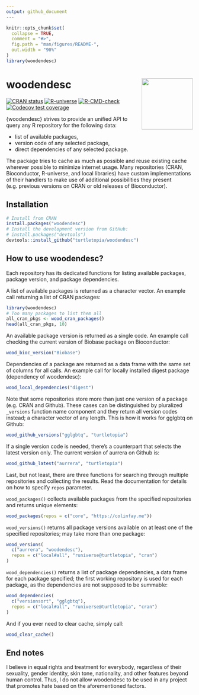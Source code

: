 ---
output: github_document
---

<!-- README.md is generated from README.Rmd. Please edit that file -->

```{r, include=FALSE}
knitr::opts_chunk$set(
  collapse = TRUE,
  comment = "#>",
  fig.path = "man/figures/README-",
  out.width = "90%"
)
library(woodendesc)
```

# woodendesc <a href="https://turtletopia.github.io/woodendesc/"><img src="man/figures/logo.png" align="right" height="138" /></a>

<!-- badges: start -->
[![CRAN status](https://www.r-pkg.org/badges/version-last-release/woodendesc)](https://CRAN.R-project.org/package=woodendesc)
[![R-universe](https://turtletopia.r-universe.dev/badges/woodendesc)](https://turtletopia.r-universe.dev)
[![R-CMD-check](https://github.com/turtletopia/woodendesc/workflows/R-CMD-check/badge.svg)](https://github.com/turtletopia/woodendesc/actions)
[![Codecov test coverage](https://codecov.io/gh/turtletopia/woodendesc/branch/master/graph/badge.svg)](https://app.codecov.io/gh/turtletopia/woodendesc?branch=master)
<!-- badges: end -->

{woodendesc} strives to provide an unified API to query any R repository for the following data:

* list of available packages,
* version code of any selected package,
* direct dependencies of any selected package.

The package tries to cache as much as possible and reuse existing cache wherever possible to minimize internet usage. Many repositories (CRAN, Bioconductor, R-universe, and local libraries) have custom implementations of their handlers to make use of additional possibilities they present (e.g. previous versions on CRAN or old releases of Bioconductor).

## Installation

```{r install, eval=FALSE}
# Install from CRAN
install.packages("woodendesc")
# Install the development version from GitHub:
# install.packages("devtools")
devtools::install_github("turtletopia/woodendesc")
```

## How to use woodendesc?

Each repository has its dedicated functions for listing available packages, package version, and package dependencies.

A list of available packages is returned as a character vector. An example call returning a list of CRAN packages:

```{r demo_cran_pkgs, cache=TRUE}
library(woodendesc)
# Too many packages to list them all
all_cran_pkgs <- wood_cran_packages()
head(all_cran_pkgs, 10)
```

An available package version is returned as a single code. An example call checking the current version of Biobase package on Bioconductor:

```{r demo_bioc_version, cache=TRUE}
wood_bioc_version("Biobase")
```

Dependencies of a package are returned as a data frame with the same set of columns for all calls. An example call for locally installed digest package (dependency of woodendesc):

```{r demo_local_deps, cache=TRUE}
wood_local_dependencies("digest")
```

Note that some repositories store more than just one version of a package (e.g. CRAN and Github). These cases can be distinguished by pluralized `_versions` function name component and they return all version codes instead; a character vector of any length. This is how it works for gglgbtq on Github:

```{r demo_gh_versions, cache=TRUE}
wood_github_versions("gglgbtq", "turtletopia")
```

If a single version code is needed, there's a counterpart that selects the latest version only. The current version of aurrera on Github is:

```{r demo_gh_latest, cache=TRUE}
wood_github_latest("aurrera", "turtletopia")
```

Last, but not least, there are three functions for searching through multiple repositories and collecting the results. Read the documentation for details on how to specify `repos` parameter.

`wood_packages()` collects available packages from the specified repositories and returns unique elements:

```{r demo_wood_packages, cache=TRUE}
wood_packages(repos = c("core", "https://colinfay.me"))
```

`wood_versions()` returns all package versions available on at least one of the specified repositories; may take more than one package:

```{r demo_wood_versions, cache=TRUE}
wood_versions(
  c("aurrera", "woodendesc"),
  repos = c("local#all", "runiverse@turtletopia", "cran")
)
```

`wood_dependencies()` returns a list of package dependencies, a data frame for each package specified; the first working repository is used for each package, as the dependencies are not supposed to be summable:

```{r demo_wood_deps, cache=TRUE}
wood_dependencies(
  c("versionsort", "gglgbtq"),
  repos = c("local#all", "runiverse@turtletopia", "cran")
)
```

And if you ever need to clear cache, simply call:

```{r clear_cache}
wood_clear_cache()
```

## End notes

I believe in equal rights and treatment for everybody, regardless of their sexuality, gender identity, skin tone, nationality, and other features beyond human control. Thus, I do not allow woodendesc to be used in any project that promotes hate based on the aforementioned factors.
